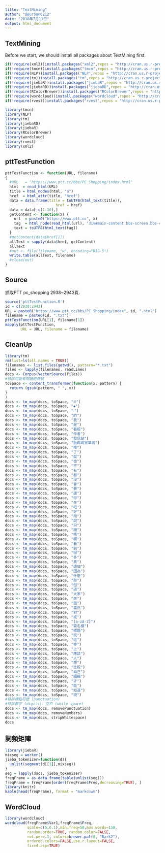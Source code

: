 ```yaml
---
title: "TextMining"
author: "Bourbon0212"
date: "2018年7月11日"
output: html_document
---
```

## TextMining
Before we start, we should install all packages about TextMining first.
```r
if(!require(xml2))install.packages("xml2",repos = "http://cran.us.r-project.org")
if(!require(tmcn))install.packages("tmcn",repos = "http://cran.us.r-project.org")
if(!require(NLP))install.packages("NLP",repos = "http://cran.us.r-project.org")
if(!require(tm))install.packages("tm",repos = "http://cran.us.r-project.org")
if(!require(jiebaR))install.packages("jiebaR",repos = "http://cran.us.r-project.org")
if(!require(jiebaRD))install.packages("jiebaRD",repos = "http://cran.us.r-project.org")
if(!require(RColorBrewer))install.packages("RColorBrewer",repos = "http://cran.us.r-project.org")
if(!require(wordcloud))install.packages("wordcloud",repos = "http://cran.us.r-project.org")
if(!require(rvest))install.packages("rvest",repos = "http://cran.us.r-project.org")

library(tmcn)
library(NLP)
library(tm)
library(jiebaRD)
library(jiebaR)
library(RColorBrewer)
library(wordcloud)
library(rvest)
library(xml2)
```

## pttTestFunction
```r
pttTestFunction <- function(URL, filename)
{
  #URL   = "https://www.ptt.cc/bbs/PC_Shopping/index.html"
  html  = read_html(URL)
  title = html_nodes(html, "a")
  href  = html_attr(title, "href")
  data = data.frame(title = toUTF8(html_text(title)),
                       href = href)
  data = data[-c(1:10),]
  getContent <- function(x) {
    url  = paste0("https://www.ptt.cc", x)
    tag  = html_node(read_html(url), 'div#main-content.bbs-screen.bbs-content')
    text = toUTF8(html_text(tag))
  }
  #getContent(data$href[1])
  allText = sapply(data$href, getContent)
  allText
  #out <- file(filename, "w", encoding="BIG-5") 
  write.table(allText, filename) 
  #close(out) 
}
```

## Source
抓取PTT pc_shopping 2938~2943頁.
```r
source('pttTestFunction.R')
id = c(2938:2943)
URL = paste0("https://www.ptt.cc/bbs/PC_Shopping/index", id, ".html")
filename = paste0(id, ".txt")
pttTestFunction(URL[1], filename[1])
mapply(pttTestFunction, 
       URL = URL, filename = filename)
```

## CleanUp
```r
library(tm)
rm(list=ls(all.names = TRUE))
filenames <- list.files(getwd(), pattern="*.txt")
files <- lapply(filenames, readLines)
docs <- Corpus(VectorSource(files))
#移除可能有問題的符號
toSpace <- content_transformer(function(x, pattern) {
  return (gsub(pattern, " ", x))
}
)
docs <- tm_map(docs, toSpace, "※")
docs <- tm_map(docs, toSpace, "◆")
docs <- tm_map(docs, toSpace, "‧")
docs <- tm_map(docs, toSpace, "的")
docs <- tm_map(docs, toSpace, "我")
docs <- tm_map(docs, toSpace, "是")
docs <- tm_map(docs, toSpace, "看板")
docs <- tm_map(docs, toSpace, "作者")
docs <- tm_map(docs, toSpace, "發信站")
docs <- tm_map(docs, toSpace, "批踢踢實業坊")
docs <- tm_map(docs, toSpace, "推")
docs <- tm_map(docs, toSpace, "了")
docs <- tm_map(docs, toSpace, "就")
docs <- tm_map(docs, toSpace, "也")
docs <- tm_map(docs, toSpace, "不")
docs <- tm_map(docs, toSpace, "有")
docs <- tm_map(docs, toSpace, "都")
docs <- tm_map(docs, toSpace, "沒")
docs <- tm_map(docs, toSpace, "會")
docs <- tm_map(docs, toSpace, "要")
docs <- tm_map(docs, toSpace, "還")
docs <- tm_map(docs, toSpace, "你")
docs <- tm_map(docs, toSpace, "在")
docs <- tm_map(docs, toSpace, "吧")
docs <- tm_map(docs, toSpace, "好")
docs <- tm_map(docs, toSpace, "用")
docs <- tm_map(docs, toSpace, "說")
docs <- tm_map(docs, toSpace, "只")
docs <- tm_map(docs, toSpace, "跟")
docs <- tm_map(docs, toSpace, "嗎")
docs <- tm_map(docs, toSpace, "啊")
docs <- tm_map(docs, toSpace, "看")
docs <- tm_map(docs, toSpace, "到")
docs <- tm_map(docs, toSpace, "很")
docs <- tm_map(docs, toSpace, "多")
docs <- tm_map(docs, toSpace, "真")
docs <- tm_map(docs, toSpace, "這個")
docs <- tm_map(docs, toSpace, "因為")
docs <- tm_map(docs, toSpace, "什麼")
docs <- tm_map(docs, toSpace, "那")
docs <- tm_map(docs, toSpace, "但")
docs <- tm_map(docs, toSpace, "過")
docs <- tm_map(docs, toSpace, "大家")
docs <- tm_map(docs, toSpace, "來")
docs <- tm_map(docs, toSpace, "話")
docs <- tm_map(docs, toSpace, "當然")
docs <- tm_map(docs, toSpace, "對")
docs <- tm_map(docs, toSpace, "或")
docs <- tm_map(docs, toSpace, "[a-zA-Z]")
docs <- tm_map(docs, toSpace, "簽名檔")
docs <- tm_map(docs, toSpace, "標題")
docs <- tm_map(docs, toSpace, "玩")
docs <- tm_map(docs, toSpace, "這")
docs <- tm_map(docs, toSpace, "等")
docs <- tm_map(docs, toSpace, "上")
docs <- tm_map(docs, toSpace, "應該")
docs <- tm_map(docs, toSpace, "人")
docs <- tm_map(docs, toSpace, "想")
docs <- tm_map(docs, toSpace, "比較")
docs <- tm_map(docs, toSpace, "自己")
docs <- tm_map(docs, toSpace, "編輯")
docs <- tm_map(docs, toSpace, "才")
docs <- tm_map(docs, toSpace, "能")
docs <- tm_map(docs, toSpace, "知道")
docs <- tm_map(docs, toSpace, "現")
#移除標點符號 (punctuation)
#移除數字 (digits)、空白 (white space)
docs <- tm_map(docs, removePunctuation)
docs <- tm_map(docs, removeNumbers)
docs <- tm_map(docs, stripWhitespace)
docs
```

## 詞頻矩陣
```r
library(jiebaR)
mixseg = worker()
jieba_tokenizer=function(d){
  unlist(segment(d[[1]],mixseg))
}
seg = lapply(docs, jieba_tokenizer)
freqFrame = as.data.frame(table(unlist(seg)))
freqFrame = freqFrame[order(freqFrame$Freq,decreasing=TRUE), ]
library(knitr)
kable(head(freqFrame), format = "markdown")
```

## WordCloud
```r
library(wordcloud)
wordcloud(freqFrame$Var1,freqFrame$Freq,
          scale=c(5,0.1),min.freq=50,max.words=150,
          random.order=TRUE, random.color=FALSE, 
          rot.per=.1, colors=brewer.pal(8, "Dark2"),
          ordered.colors=FALSE,use.r.layout=FALSE,
          fixed.asp=TRUE)
```